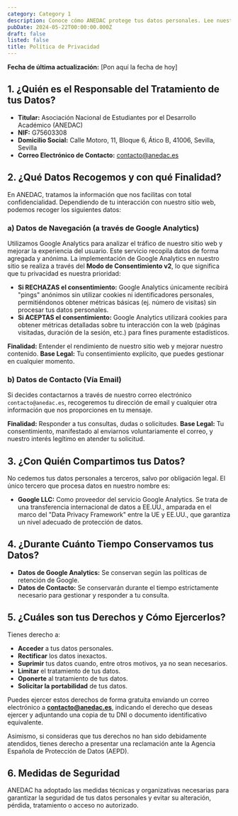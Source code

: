 ```yaml
---
category: Category 1
description: Conoce cómo ANEDAC protege tus datos personales. Lee nuestra Política de Privacidad para entender tus derechos y nuestro compromiso con tu seguridad.
pubDate: 2024-05-22T00:00:00.000Z
draft: false
listed: false
title: Política de Privacidad
---
```


**Fecha de última actualización:** \[Pon aquí la fecha de hoy]

## 1. ¿Quién es el Responsable del Tratamiento de tus Datos?

- **Titular:** Asociación Nacional de Estudiantes por el Desarrollo Académico (ANEDAC)
- **NIF:** G75603308
- **Domicilio Social:** Calle Motoro, 11, Bloque 6, Ático B, 41006, Sevilla, Sevilla
- **Correo Electrónico de Contacto:** [contacto@anedac.es](mailto:contacto@anedac.es)

## 2. ¿Qué Datos Recogemos y con qué Finalidad?

En ANEDAC, tratamos la información que nos facilitas con total confidencialidad. Dependiendo de tu interacción con nuestro sitio web, podemos recoger los siguientes datos:

### a) Datos de Navegación (a través de Google Analytics)

Utilizamos Google Analytics para analizar el tráfico de nuestro sitio web y mejorar la experiencia del usuario. Este servicio recopila datos de forma agregada y anónima. La implementación de Google Analytics en nuestro sitio se realiza a través del **Modo de Consentimiento v2**, lo que significa que tu privacidad es nuestra prioridad:

- **Si RECHAZAS el consentimiento:** Google Analytics únicamente recibirá "pings" anónimos sin utilizar cookies ni identificadores personales, permitiéndonos obtener métricas básicas (ej. número de visitas) sin procesar tus datos personales.
- **Si ACEPTAS el consentimiento:** Google Analytics utilizará cookies para obtener métricas detalladas sobre tu interacción con la web (páginas visitadas, duración de la sesión, etc.) para fines puramente estadísticos.

**Finalidad:** Entender el rendimiento de nuestro sitio web y mejorar nuestro contenido.
**Base Legal:** Tu consentimiento explícito, que puedes gestionar en cualquier momento.

### b) Datos de Contacto (Vía Email)

Si decides contactarnos a través de nuestro correo electrónico `contacto@anedac.es`, recogeremos tu dirección de email y cualquier otra información que nos proporciones en tu mensaje.

**Finalidad:** Responder a tus consultas, dudas o solicitudes.
**Base Legal:** Tu consentimiento, manifestado al enviarnos voluntariamente el correo, y nuestro interés legítimo en atender tu solicitud.

## 3. ¿Con Quién Compartimos tus Datos?

No cedemos tus datos personales a terceros, salvo por obligación legal. El único tercero que procesa datos en nuestro nombre es:

- **Google LLC:** Como proveedor del servicio Google Analytics. Se trata de una transferencia internacional de datos a EE.UU., amparada en el marco del "Data Privacy Framework" entre la UE y EE.UU., que garantiza un nivel adecuado de protección de datos.

## 4. ¿Durante Cuánto Tiempo Conservamos tus Datos?

- **Datos de Google Analytics:** Se conservan según las políticas de retención de Google.
- **Datos de Contacto:** Se conservarán durante el tiempo estrictamente necesario para gestionar y responder a tu consulta.

## 5. ¿Cuáles son tus Derechos y Cómo Ejercerlos?

Tienes derecho a:

- **Acceder** a tus datos personales.
- **Rectificar** los datos inexactos.
- **Suprimir** tus datos cuando, entre otros motivos, ya no sean necesarios.
- **Limitar** el tratamiento de tus datos.
- **Oponerte** al tratamiento de tus datos.
- **Solicitar la portabilidad** de tus datos.

Puedes ejercer estos derechos de forma gratuita enviando un correo electrónico a **[contacto@anedac.es](mailto:contacto@anedac.es)**, indicando el derecho que deseas ejercer y adjuntando una copia de tu DNI o documento identificativo equivalente.

Asimismo, si consideras que tus derechos no han sido debidamente atendidos, tienes derecho a presentar una reclamación ante la Agencia Española de Protección de Datos (AEPD).

## 6. Medidas de Seguridad

ANEDAC ha adoptado las medidas técnicas y organizativas necesarias para garantizar la seguridad de tus datos personales y evitar su alteración, pérdida, tratamiento o acceso no autorizado.
